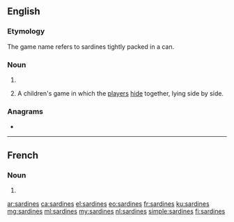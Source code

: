 ==English==

===Etymology===
The game name refers to sardines tightly packed in a can.

===Noun===
{{head|en|noun plural form}}

# {{plural of|sardine|lang=en}}
# {{label|en|uncountable}} A children's game in which the [[player]]s [[hide]] together, lying side by side.

===Anagrams===
* {{l|en|aridness}}

----

==French==

===Noun===
{{head|fr|noun plural form|g=f}}

# {{plural of|sardine|lang=fr}}

[[ar:sardines]]
[[ca:sardines]]
[[el:sardines]]
[[eo:sardines]]
[[fr:sardines]]
[[ku:sardines]]
[[mg:sardines]]
[[ml:sardines]]
[[my:sardines]]
[[nl:sardines]]
[[simple:sardines]]
[[fi:sardines]]